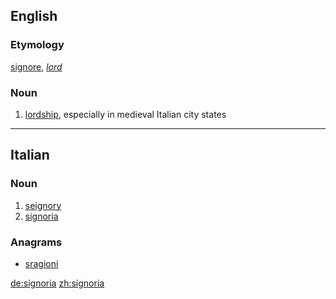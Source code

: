 {{also|Signoria}}
==English==

===Etymology===
{{etyl|la|en}} [[signore]], ''[[lord]]''

===Noun===
{{wikipedia}}
{{en-noun|-}}

# [[lordship]], especially in medieval Italian city states

----

==Italian==

===Noun===
{{wikipedia|Signoria cittadina|lang=it}}
{{it-noun|signori|f|a|e}}

# [[seignory]]
# [[#English|signoria]]

===Anagrams===
* [[sragioni#Italian|sragioni]]

[[de:signoria]]
[[zh:signoria]]